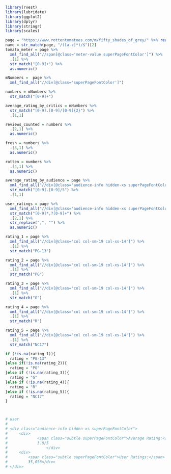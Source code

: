 ```r
library(rvest)
library(lubridate)
library(ggplot2)
library(dplyr)
library(stringr)
library(scales)
```
```r
page = "https://www.rottentomatoes.com/m/fifty_shades_of_grey/" %>% read_html()
name = str_match(page, "/([a-z]*)/$")[2]
tomato_meter = page %>% 
  xml_find_all("//span[@class='meter-value superPageFontColor']") %>% 
  .[1] %>% 
  str_match("[0-9]+") %>% 
  as.numeric()

mNumbers =  page %>% 
  xml_find_all("//div[@class='superPageFontColor']")

numbers = mNumbers %>% 
  str_match("[0-9]+")

average_rating_by_critics = mNumbers %>%
  str_match("[0-9].[0-9]/[0-9]{2}") %>% 
  .[1,1]

reviews_counted = numbers %>% 
  .[2,1] %>% 
  as.numeric()

fresh = numbers %>% 
  .[3,1] %>% 
  as.numeric()

rotten = numbers %>% 
  .[4,1] %>% 
  as.numeric()

average_rating_by_audience = page %>% 
  xml_find_all("//div[@class='audience-info hidden-xs superPageFontColor']/div") %>% 
  str_match("[0-9].[0-9]/5") %>% 
  .[1,1]

user_ratings = page %>% 
  xml_find_all("//div[@class='audience-info hidden-xs superPageFontColor']/div") %>%
  str_match("[0-9]*,?[0-9]+") %>% 
  .[2,1] %>% 
  str_replace(",", "") %>% 
  as.numeric()

rating_1 = page %>% 
  xml_find_all("//div[@class='col col-sm-19 col-xs-14']") %>%
  .[1] %>%
  str_match("PG-13")

rating_2 = page %>% 
  xml_find_all("//div[@class='col col-sm-19 col-xs-14']") %>%
  .[1] %>%
  str_match("PG")

rating_3 = page %>% 
  xml_find_all("//div[@class='col col-sm-19 col-xs-14']") %>%
  .[1] %>%
  str_match("G")

rating_4 = page %>% 
  xml_find_all("//div[@class='col col-sm-19 col-xs-14']") %>%
  .[1] %>%
  str_match("R")

rating_5 = page %>% 
  xml_find_all("//div[@class='col col-sm-19 col-xs-14']") %>%
  .[1] %>%
  str_match("NC17")

if (!is.na(rating_1)){
  rating = "PG-13"
}else if(!is.na(rating_2)){
  rating = "PG"
}else if (!is.na(rating_3)){
  rating = "G"
}else if (!is.na(rating_4)){
  rating = "R"
}else if (!is.na(rating_5)){
  rating = "NC17"
}



# user
# 
# <div class="audience-info hidden-xs superPageFontColor">
#     <div>
#             <span class="subtle superPageFontColor">Average Rating:</span>
#             3.8/5
#                 </div>
#     <div>
#         <span class="subtle superPageFontColor">User Ratings:</span>
#         35,056</div>
# </div>
  
```